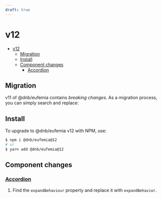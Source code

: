 ```yaml
---
draft: true
---
```


# v12

- [v12](#v12)
  - [Migration](#migration)
  - [Install](#install)
  - [Component changes](#component-changes)
    - [Accordion](#accordion)

## Migration

v11 of @dnb/eufemia contains _breaking changes_. As a migration process, you can simply search and replace:

## Install

To upgrade to @dnb/eufemia v12 with NPM, use:

```bash
$ npm i @dnb/eufemia@12
# or
$ yarn add @dnb/eufemia@12
```

## Component changes

### [Accordion](/uilib/components/accordion)

1. Find the `expandBehaviour` property and replace it with `expandBehavior`.

